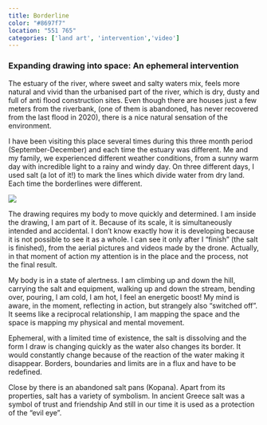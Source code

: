 ```yaml
---
title: Borderline 
color: "#8697f7"
location: "551 765"
categories: ['land art', 'intervention','video']
---
```


### Expanding drawing into space: An ephemeral intervention

The estuary of the river, where sweet and salty waters mix, feels more natural and vivid than the urbanised part of the river, which is dry, dusty and full of anti flood construction sites. Even though there are houses just a few meters from the riverbank, (one of them is abandoned, has never recovered from the last flood in 2020), there is a nice natural sensation of the environment.

I have been visiting this place several times during this three month period (September-December) and each time the estuary was different. Me and my family, we experienced different weather conditions, from a sunny warm day with incredible light to a rainy and windy day. On three different days, I used salt (a lot of it!) to mark the lines which divide water from dry land. Each time the borderlines were different. 

![](borderline/cover.jpg)

The drawing requires my body to move quickly and determined. I am inside the drawing, I am part of it. Because of its scale, it is simultaneously intended and accidental. I don’t know exactly how it is developing because it is not possible to see it as a whole. I can see it only after I “finish” (the salt is finished), from the aerial pictures and videos made by the drone. Actually, in that moment of action my attention is in the place and the process, not the final result. 

My body is in a state of alertness. I am climbing up and down the hill, carrying the salt and equipment, walking up and down the stream, bending over, pouring, I am cold, I am hot, I feel an energetic boost! My mind is aware, in the moment, reflecting in action, but strangely also “switched off”. It seems like a reciprocal relationship, I am mapping the space and the space is mapping my physical and mental movement. 

<VideoPlayer src="Nexus/jndytbcnhy6bbxnzgqc4"  />


Ephemeral, with a limited time of existence, the salt is dissolving and the form I draw is changing quickly as the water also changes its border. It would constantly change because of the reaction of the water making it disappear.  Borders, boundaries and limits are in a flux and have to be redefined. 

<Gallery folder="borderline/impressions" grid={2} />

Close by there is an abandoned salt pans (Kopana). Apart from its properties, salt has a variety of symbolism. In ancient Greece salt was a symbol of trust and friendship And still in our time it is used as a protection of the “evil eye”.


<Gallery folder="borderline/making-off" grid={2} />



